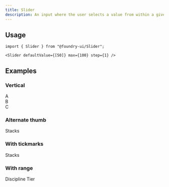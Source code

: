 ```yaml
---
title: Slider
description: An input where the user selects a value from within a given range.
---
```


<ComponentPreview>
  <div
    style={{ display: "flex", alignItems: "center", gap: "var(--spacing-2)" }}
  >
    <Slider defaultValue={[50]} max={100} step={1} id="def-slider" />
  </div>
</ComponentPreview>

## Usage

```tsx
import { Slider } from "@foundry-ui/Slider";
```

```tsx
<Slider defaultValue={[50]} max={100} step={1} />
```

## Examples

### Vertical

<ComponentPreview>
  <div
    style={{
      display: "flex",
      flexDirection: "column",
      alignItems: "center",
      gap: "var(--spacing-2)",
    }}
  >
    <Slider
      max={5}
      min={0}
      defaultValue={[2]}
      orientation="vertical"
      id="vert-slider-1"
    />
    <Label htmlFor="vert-slider-1">A</Label>
  </div>
  <div
    style={{
      display: "flex",
      flexDirection: "column",
      alignItems: "center",
      gap: "var(--spacing-2)",
    }}
  >
    <Slider
      max={5}
      min={0}
      defaultValue={[4]}
      orientation="vertical"
      id="vert-slider-2"
    />
    <Label htmlFor="vert-slider-2">B</Label>
  </div>
  <div
    style={{
      display: "flex",
      flexDirection: "column",
      alignItems: "center",
      gap: "var(--spacing-2)",
    }}
  >
    <Slider
      max={5}
      min={0}
      defaultValue={[0]}
      orientation="vertical"
      id="vert-slider-3"
    />
    <Label htmlFor="vert-slider-3">C</Label>
  </div>
</ComponentPreview>

### Alternate thumb

<ComponentPreview>
  <div
    style={{ display: "flex", alignItems: "center", gap: "var(--spacing-2)" }}
  >
    <Slider
      max={5}
      min={0}
      defaultValue={[1]}
      variant="pill"
      id="stack-slider"
    />
    <Label htmlFor="stack-slider">Stacks</Label>
  </div>
</ComponentPreview>

### With tickmarks

<ComponentPreview>
  <div
    style={{ display: "flex", alignItems: "center", gap: "var(--spacing-2)" }}
  >
    <Slider
      max={5}
      min={0}
      tickMarks={true}
      defaultValue={[2]}
      variant="pill"
      id="tick-slider"
    />
    <Label htmlFor="tick-slider">Stacks</Label>
  </div>
</ComponentPreview>

### With range

<ComponentPreview>
  <div
    style={{ display: "flex", alignItems: "center", gap: "var(--spacing-2)" }}
  >
    <Slider
      max={10}
      min={0}
      defaultValue={[3, 8]}
      tickMarks={true}
      id="range-slider"
      variant="pill"
    />
    <Label htmlFor="range-slider">Discipline Tier</Label>
  </div>
</ComponentPreview>
